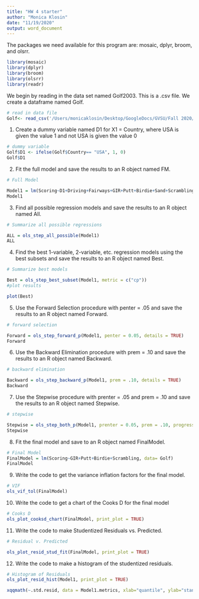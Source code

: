 ```yaml
---
title: "HW 4 starter"
author: "Monica Klosin"
date: "11/19/2020"
output: word_document
---
```


The packages we need available for this program are: mosaic, dplyr, broom, and olsrr.  

```r
library(mosaic)
library(dplyr)
library(broom)
library(olsrr)
library(readr)

```

We begin by reading in the data set named Golf2003.  This is a .csv file.  We create a dataframe named Golf.

```r
# read in data file
Golf<- read_csv('/Users/monicaklosin/Desktop/GoogleDocs/GVSU/Fall 2020/STA321/R-assignments/hw4/Golf2003.csv')
```

1.	Create a dummy variable named D1 for X1 = Country, where USA is given the value 1 and not USA is given the value 0

```r
# dummy variable
Golf$D1 <- ifelse(Golf$Country== "USA", 1, 0)
Golf$D1

```

2.	Fit the full model and save the results to an R object named FM.  

```r
# Full Model

Model1 = lm(Scoring~D1+Driving+Fairways+GIR+Putt+Birdie+Sand+Scrambling+Bounceback, data=Golf)
Model1
```

3.	Find all possible regression models and save the results to an R object named All.  

```r
# Summarize all possible regressions

ALL = ols_step_all_possible(Model1)
ALL
```

4.	Find the best 1-variable, 2-variable, etc. regression models using the best subsets and save the results to an R object named Best.  

```r
# Summarize best models

Best = ols_step_best_subset(Model1, metric = c("cp"))
#plot results

plot(Best)
```

5.	Use the Forward Selection procedure with penter = .05 and save the results to an R object named Forward.  

```r
# forward selection

Forward = ols_step_forward_p(Model1, penter = 0.05, details = TRUE)
Forward
```

6.	Use the Backward Elimination procedure with prem = .10 and save the results to an R object named Backward.  

```r
# backward elimination

Backward = ols_step_backward_p(Model1, prem = .10, details = TRUE)
Backward
```

7.	Use the Stepwise procedure with prenter = .05 and prem = .10 and save the results to an R object named Stepwise.  

```r
# stepwise

Stepwise = ols_step_both_p(Model1, prenter = 0.05, prem = .10, progress = TRUE)
Stepwise
```

8.	Fit the final model and save to an R object named FinalModel.  

```r
# Final Model
FinalModel = lm(Scoring~GIR+Putt+Birdie+Scrambling, data= Golf)
FinalModel
```

9.	Write the code to get the variance inflation factors for the final model.  

```r
# VIF
ols_vif_tol(FinalModel)
```

10.	Write the code to get a chart of the Cooks D for the final model

```r
# Cooks D
ols_plot_cooksd_chart(FinalModel, print_plot = TRUE)

```

11.	Write the code to make Studentized Residuals vs. Predicted.  

```r
# Residual v. Predicted

ols_plot_resid_stud_fit(FinalModel, print_plot = TRUE)
```


12.	Write the code to make a histogram of the studentized residuals.    

```r
# Histogram of Residuals
ols_plot_resid_hist(Model1, print_plot = TRUE)

xqqmath(~.std.resid, data = Model1.metrics, xlab="quantile", ylab="standardized residuals")




```









